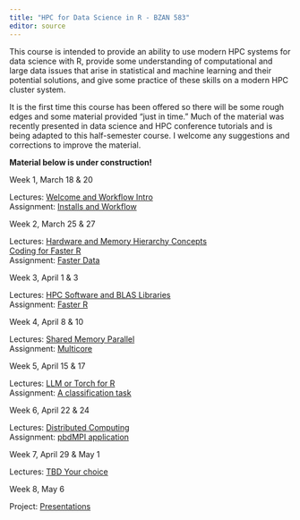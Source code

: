 ```yaml
---
title: "HPC for Data Science in R - BZAN 583"
editor: source
---
```


This course is intended to provide an ability to use modern HPC systems for data science with R, provide some understanding of computational and large data issues that arise in statistical and machine learning and their potential solutions, and give some practice of these skills on a modern HPC cluster system.

It is the first time this course has been offered so there will be some rough edges and some material provided "just in time." Much of the material was recently presented in data science and HPC conference tutorials and is being adapted to this half-semester course. I welcome any suggestions and corrections to improve the material. 

**Material below is under construction!**

::: {layout="[1,2]"}
Week 1, March 18 & 20

Lectures: [Welcome and Workflow Intro](materials/lectures/1-welcome_workflow)\
Assignment: [Installs and Workflow](materials/assignment/1-workflow) 
<!--
workflow practice starts with faster examples and timing.
e.g. compare lapply sum, coulumnSums(), and tidyverse sum of taxi data subset
downloading packages practice, git and GitHub setup
-->

Week 2, March 25 & 27

Lectures: [Hardware and Memory Hierarchy Concepts](materials/lectures/2-hardware)\
[Coding for Faster R](materials/lectures/2b-faster)\
Assignment: [Faster Data](materials/assignment/2-faster) 
<!-- double down on faster with memory hierarchy examples -->

Week 3, April 1 & 3

Lectures: [HPC Software and BLAS Libraries](materials/lectures/3-software)\
Assignment: [Faster R](materials/assignment/3-library) 
<!-- start library parallel FlexiBLAS & OpenBLAS -->

Week 4, April 8 & 10

Lectures: [Shared Memory Parallel](materials/lectures/4-shared_mem)\
Assignment: [Multicore](materials/assignment/4-mclapply) 
<!-- mclapply examples -->

Week 5, April 15 & 17

Lectures: [LLM or Torch for R](materials/lectures/5-nn)\
Assignment: [A classification task](materials/assignment/5-nn) 
<!-- NN torch week? -->

Week 6, April 22 & 24

Lectures: [Distributed Computing](materials/lectures/6-distributed)\
Assignment: [pbdMPI application](materials/assignment/6-mpi) 
<!-- simple distributed (mapreduce & spmd MPI) and projects -->

Week 7, April 29 & May 1

Lectures: [TBD Your choice](materials/lectures/7-projects)\
<!-- concentrate on troubleshooting projects -->

Week 8, May 6

Project: [Presentations](materials/lectures/8-presentations)
:::


